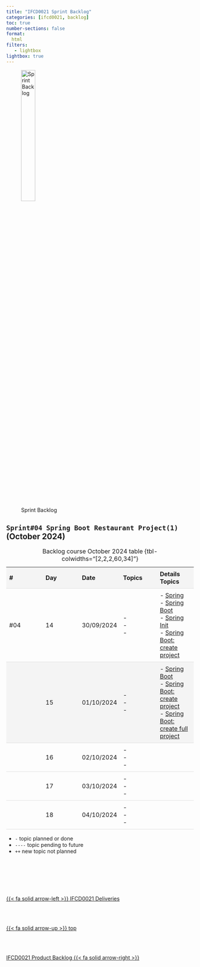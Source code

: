 ```yaml
---
title: "IFCD0021 Sprint Backlog"
categories: [ifcd0021, backlog]
toc: true
number-sections: false
format:
  html
filters:
   - lightbox
lightbox: true
---
```


<style>

.heatMap th { background:  #f4f4f4;}
tr:nth-child(2) {background-color: #f4f4f4;}

th, td {
  padding: 8px;
  text-align: left;
  border-bottom: 1px solid #ddd;
}

tr:hover {background-color:  #f4f4f4;}

</style>

![Sprint Backlog](/images/home/backlog.jpg){width="30%"}

<div class="heatMap">

::: {.column-page-right}


##  ``Sprint#04 Spring Boot Restaurant Project(1)`` (October 2024)

| # | Day | Date | Topics |  Details Topics |
| -- | -- | -- | -- | -- |
|  #04 | 14 | 30/09/2024 |  -  </br>  -  </br>   -  </br>   | - [Spring](/spring/spring-basics.qmd){.external target='_blank'} </br>   - [Spring Boot](/springboot/boot-what-basics.qmd){.external target='_blank'} </br>  - [Spring Init](https://start.spring.io/){.external target='_blank'}  </br> - [Spring Boot: create project](/springboot/boot-what-create.qmd){.external target='_blank'}  |
|   | 15 | 01/10/2024 |   -  </br>  -  </br>   -  </br> | - [Spring Boot](/springboot/boot-what-basics.qmd){.external target='_blank'}  </br>  - [Spring Boot: create project](/springboot/boot-what-create.qmd){.external target='_blank'}  </br> - [Spring Boot: create full project](/springboot/boot-what-create-th-h2.qmd){.external target='_blank'}|
|   | 16 | 02/10/2024 |  -  </br>  -  </br>   -  </br> |  |
|   | 17 | 03/10/2024 |  -  </br>  -  </br>   -  </br> |  |
|   | 18 | 04/10/2024 |  -  </br>  -  </br>   -  </br>  |  |
: Backlog course October 2024 table {tbl-colwidths="[2,2,2,60,34]"}
:::

</div>

::: {.callout-note}
- `-` topic planned or done
- `----` topic pending to future
- `++` new topic not planned
:::


<!--- navLinks -->
<br><br>

<div class=row>
<br>
<div class='column left previous'>
<br>
[{{< fa solid arrow-left >}} IFCD0021 Deliveries](/ifcd0021-24/ifcd0021deliveries-24.qmd)
<br>
</div>
<br>
<div class='column center'>
<br>
[{{< fa solid arrow-up >}} top](#top)
<br>
</div>
<br>
<div class='column right next'>
<br>
[IFCD0021 Product Backlog  {{< fa solid arrow-right >}}](/ifcd0021-24/ifcd0021backlog-product-24.qmd)
<br>
</div>
<br>
</div>
